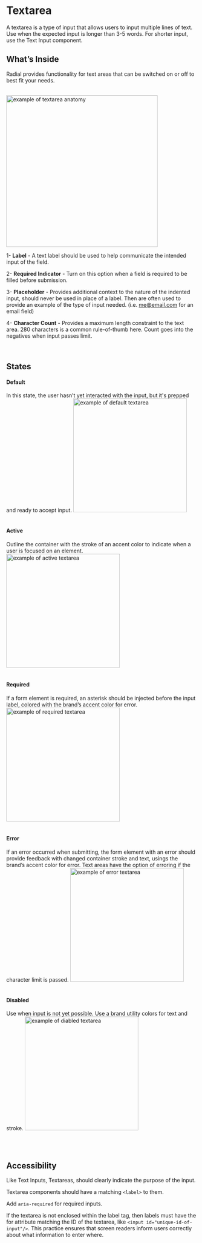 

<Meta title="Components/Atoms/TextArea"/>

# Textarea


A textarea is a type of input that allows users to input multiple lines of text. Use when the expected input is longer than 3-5 words. For shorter input, use the Text Input component.



## What’s Inside

Radial provides functionality for text areas that can be switched on or off to best fit your needs.
<br/><br/>


 <img alt="example of textarea anatomy" src="./images/Molecules-TextArea-Anatomy.png" width="400" />

<br/>



1- **Label** - A text label should be used to help communicate the intended input of the field.

2- **Required Indicator** - Turn on this option when a field is required to be filled before submission.

3- **Placeholder** - Provides additional context to the nature of the indented input, should never be used in place of a label. Then are often used to provide an example of the type of input needed. (i.e. [me@email.com](mailto:my@email.com) for an email field)

4- **Character Count** - Provides a maximum length constraint to the text area. 280 characters is a common rule-of-thumb here. Count goes into the negatives when input passes limit.


  <br/>


## States

#### **Default**
In this state, the user hasn’t yet interacted with the input, but it's prepped and ready to accept input.
 <img alt="example of default textarea" src="./images/Molecules-TextArea-DefaultState.png" width="300" />
<br/><br/>

#### **Active**
Outline the container with the stroke of an accent color to indicate when a user is focused on an element.
 <img alt="example of active textarea" src="./images/Molecules-TextArea-ActiveState.png" width="300" />
<br/><br/>

#### **Required**
If a form element is required, an asterisk should be injected before the input label, colored with the brand’s accent color for error.
 <img alt="example of required textarea" src="./images/Molecules-TextArea-RequiredState.png" width="300" />
  <br/><br/>


#### **Error**
If an error occurred when submitting, the form element with an error should provide feedback with changed container stroke and text, usings the brand’s accent color for error. Text areas have the option of erroring if the character limit is passed.
 <img alt="example of error textarea" src="./images/Molecules-TextArea-ErrorState.png" width="300" />
  <br/><br/>

#### **Disabled**
Use when input is not yet possible. Use a brand utility colors for text and stroke.
 <img alt="example of diabled textarea" src="./images/Molecules-TextArea-DisabledState.png" width="300" />

  <br/><br/>






## Accessibility

Like Text Inputs, Textareas, should clearly indicate the purpose of the input.



Textarea components should have a matching `<label>` to them.


Add `aria-required` for required inputs.


If the textarea is not enclosed within the label tag, then labels must have the for attribute matching the ID of the textarea, like `<input id="unique-id-of-input"/>`. This practice ensures that screen readers inform users correctly about what information to enter where.
